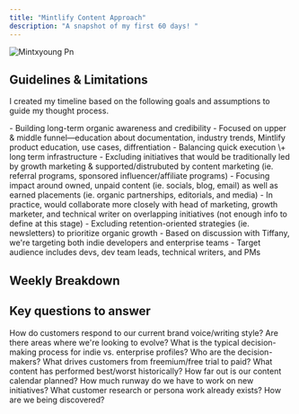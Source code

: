 ```yaml
---
title: "Mintlify Content Approach"
description: "A snapshot of my first 60 days! "
---
```


![Mintxyoung Pn](/x\(1\).png)

## Guidelines & Limitations

I created my timeline based on the following goals and assumptions to guide my thought process.

<AccordionGroup>
  <Accordion title="Goals" icon="bullseye" iconType="regular">
    - Building long-term organic awareness and credibility
    - Focused on upper & middle funnel—education about documentation, industry trends, Mintlify product education, use cases, diffrentiation
    - Balancing quick execution \+ long term infrastructure
  </Accordion>
  <Accordion title="Scope" icon="arrow-down-big-small">
    - Excluding initiatives that would be traditionally led by growth marketing & supported/distrubuted by content marketing (ie. referral programs, sponsored influencer/affiliate programs)
      - Focusing impact around owned, unpaid content (ie. socials, blog, email) as well as earned placements (ie. organic partnerships, editorials, and media)
      - In practice, would collaborate more closely with head of marketing, growth marketer, and technical writer on overlapping initiatives (not enough info to define at this stage)
    - Excluding retention-oriented strategies (ie. newsletters) to prioritize organic growth
  </Accordion>
  <Accordion title="Target audience" icon="people">
    - Based on discussion with Tiffany, we're targeting both indie developers and enterprise teams
    - Target audience includes devs, dev team leads, technical writers, and PMs
  </Accordion>
</AccordionGroup>

## Weekly Breakdown

<Card title="Click to view" horizontal href="/weekly-breakdown">
  
</Card>

## Key questions to answer

<Columns cols={2}>
  <Card title="Branding & voice" icon="megaphone">
    How do customers respond to our current brand voice/writing style? Are there areas where we're looking to evolve?
  </Card>
  <Card title="Buying process" icon="coin">
    What is the typical decision-making process for indie vs. enterprise profiles? Who are the decision-makers? What drives customers from freemium/free trial to paid?
  </Card>
  <Card title="Past performance" icon="newspaper">
    What content has performed best/worst historically?
  </Card>
  <Card title="Content backlog" icon="ball-pile">
    How far out is our content calendar planned? How much runway do we have to work on new initiatives?
  </Card>
  <Card title="Customer Insights" icon="sparkles">
    What customer research or persona work already exists? How are we being discovered?
  </Card>
</Columns>